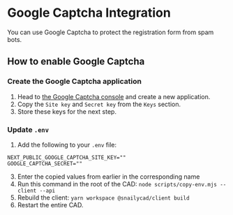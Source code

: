 # Google Captcha Integration

You can use Google Captcha to protect the registration form from spam bots.

## How to enable Google Captcha

### Create the Google Captcha application

1. Head to [the Google Captcha console](https://www.google.com/recaptcha/admin) and create a new application.
2. Copy the `Site key` and `Secret key` from the `Keys` section.
3. Store these keys for the next step.

### Update `.env`

1. Add the following to your `.env` file:

```
NEXT_PUBLIC_GOOGLE_CAPTCHA_SITE_KEY=""
GOOGLE_CAPTCHA_SECRET=""
```

3. Enter the copied values from earlier in the corresponding name
4. Run this command in the root of the CAD: `node scripts/copy-env.mjs --client --api`
5. Rebuild the client: `yarn workspace @snailycad/client build`
6. Restart the entire CAD.
